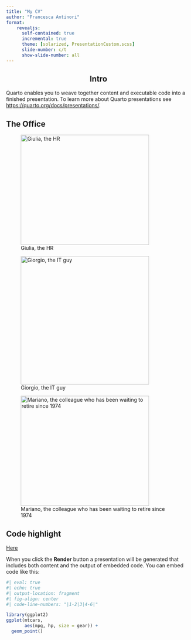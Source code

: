 ```yaml
---
title: "My CV"
author: "Francesca Antinori"
format:
    revealjs:
      self-contained: true 
      incremental: true
      theme: [solarized, PresentationCustom.scss]
      slide-number: c/t
      show-slide-number: all
---
```



## Intro {style="text-align:center;"}

Quarto enables you to weave together content and executable code into a finished presentation. To learn more about Quarto presentations see <https://quarto.org/docs/presentations/>.

## The Office 

:::{.r-stack}
::: {.fragment .fade-in-then-out}
![Giulia, the HR](Img/Dog1.jpg){width="350" height="300"}

:::

::: {.fragment .fade-in-then-out}
![Giorgio, the IT guy](Img/Dog2.jpg){width="350" height="350"}

:::


::: {.fragment .fade-in-then-out}
![Mariano, the colleague who has been waiting to retire since 1974](Img/Dog4.jpg){width="350" height="300"}

:::
:::

## Code highlight

[Here]( .....)

When you click the **Render** button a presentation will be generated that includes both content and the output of embedded code. You can embed code like this:

```r
#| eval: true
#| echo: true
#| output-location: fragment
#| fig-align: center
#| code-line-numbers: "|1-2|3|4-6|"

library(ggplot2)
ggplot(mtcars,
       aes(mpg, hp, size = gear)) +
  geom_point()
```



